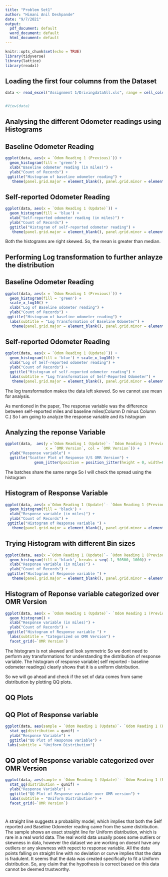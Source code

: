 ```yaml
---
title: "Problem Set1"
author: "Himani Anil Deshpande"
date: "9/7/2021"
output:
  pdf_document: default
  word_document: default
  html_document: default
---
```


```r
knitr::opts_chunk$set(echo = TRUE)
library(tidyverse)
library(lattice)
library(readxl)
```


## Loading the first four columns from the Dataset

```r

data <- read_excel("Assignment 1/DrivingdataAll.xls", range = cell_cols("A:D"))


#View(data)
```



## Analysing the different Odometer readings using Histograms

## Baseline Odometer Reading
```r
ggplot(data, aes(x = `Odom Reading 1 (Previous)`)) + 
  geom_histogram(fill = 'green') +
  xlab("Baseline odometer reading (in miles)") +
  ylab("Count of Records") +
 ggtitle("Histogram of baseline odometer reading") +
   theme(panel.grid.major = element_blank(), panel.grid.minor = element_blank())
```

## Self-reported Odometer Reading
```r
ggplot(data, aes(x = `Odom Reading 1 (Update)`)) + 
  geom_histogram(fill = 'blue') +
  xlab("Self-reported odometer reading (in miles)") +
  ylab("Count of Records") +
  ggtitle("Histogram of self-reported odometer reading") +
   theme(panel.grid.major = element_blank(), panel.grid.minor = element_blank())
```

Both the histograms are right skewed. So, the mean is greater than median. 

## Performing Log transformation to further anlayze the distribution

## Baseline Odometer Reading
```r
ggplot(data, aes(x = `Odom Reading 1 (Previous)`)) + 
  geom_histogram(fill = 'green') + 
  scale_x_log10() +
  xlab("Log of Baseline odometer reading") +
  ylab("Count of Records") +
 ggtitle("Histogram of baseline odometer reading") + 
  labs(subtitle = "Log Transformation of Baseline Odometer") +
   theme(panel.grid.major = element_blank(), panel.grid.minor = element_blank())
```




## Self-reported Odometer Reading
```r
ggplot(data, aes(x = `Odom Reading 1 (Update)`)) + 
  geom_histogram(fill = 'blue') + scale_x_log10() +
  xlab("Log of Self-reported odometer reading") +
  ylab("Count of Records") +
  ggtitle("Histogram of self-reported odometer reading") + 
  labs(subtitle = "Log Transformation of Self-Reported Odometer") +
   theme(panel.grid.major = element_blank(), panel.grid.minor = element_blank())
```

The log transformation makes the data left skewed. So we cannot use mean for analysis.





 As mentioned in the paper, The  response  variable  was  the  difference  between  self-reported  miles  and  baseline  miles(Column D minus Column C.)  So I am going to analyze the response  variable and its histogram


## Analyzing the reponse Variable

```r

ggplot(data,  aes(y =`Odom Reading 1 (Update)`- `Odom Reading 1 (Previous)` ,
                  x = `OMR Version`, col = `OMR Version`)) + 
  ylab("Response variable") +
  ggtitle("Scatter Plot of Response V/S OMR Version") +
             geom_jitter(position = position_jitter(height = 0, width=0.4))


```

The batches share the same range
So I will check the spread using the histogram



## Histogram of Response Variable

```r
ggplot(data, aes(x =`Odom Reading 1 (Update)`- `Odom Reading 1 (Previous)`)) +      
  geom_histogram(fill = 'black') + 
  xlab("Response variable (in miles)") +
  ylab("Count of Records") +
 ggtitle("Histogram of Response variable ") +
   theme(panel.grid.major = element_blank(), panel.grid.minor = element_blank())
```

## Trying Histogram with different Bin sizes

```r
ggplot(data, aes(x =`Odom Reading 1 (Update)`- `Odom Reading 1 (Previous)`)) +      
  geom_histogram(fill = 'black', breaks = seq(-1, 50500, 1000)) +
  xlab("Response variable (in miles)") +
  ylab("Count of Records") +
 ggtitle("Histogram of Response variable ") +
   theme(panel.grid.major = element_blank(), panel.grid.minor = element_blank())
```


## Histogram of Reponse variable categorized over OMR Version

```r

ggplot(data, aes(x = `Odom Reading 1 (Update)`- `Odom Reading 1 (Previous)`)) + 
  geom_histogram() +
  xlab("Response variable (in miles)") +
  ylab("Count of Records") +
 ggtitle("Histogram of Response variable ") +
  labs(subtitle = "Categorized on OMR Version") +
  facet_grid(~`OMR Version`)
```

The histogram is not skewed and look symmetric So we dont need to perform any transformations for understanding the distribution of response variable.
The histogram of response variable( self reported - baseline odometer readings) clearly shows that it is a uniform distribution.

So we will go ahead and check if the set of data comes from same distribution by plotting QQ plots.


## QQ Plots

## QQ Plot of Response variable

```r
ggplot(data, aes(sample = `Odom Reading 1 (Update)`- `Odom Reading 1 (Previous)`))+
  stat_qq(distribution = qunif) +
  ylab("Response Variable") +
  ggtitle("QQ Plot of Response variable") +
 labs(subtitle = "Uniform Distribution") 

```



## QQ plot of Response variable categorized over OMR Version


```r

ggplot(data, aes(sample = `Odom Reading 1 (Update)`- `Odom Reading 1 (Previous)`))+
  stat_qq(distribution = qunif) +
  ylab("Response Variable") +
  ggtitle("QQ Plot of Response variable over OMR version") +
  labs(subtitle = "Uniform Distribution") +
  facet_grid(~`OMR Version`) 




```




A straight line suggests a probability model, which implies that both the Self reported and Baseline Odometer reading came from the same distribution.
The sample shows an exact straight line for Uniform distribution, which is rare in a real world data. The real world data usually poses some outliers or skewness in data, however the dataset  we are working on doesnt have any outliers or any skewness with repect to response variable. All the data points falling on straight line with no deviation or curve implies that the data is fradulent.
It seems that the data was created specifically to fit a Uniform distribution.
So, any claim that the hypothesis is correct based on this data cannot be deemed trustworthy.



